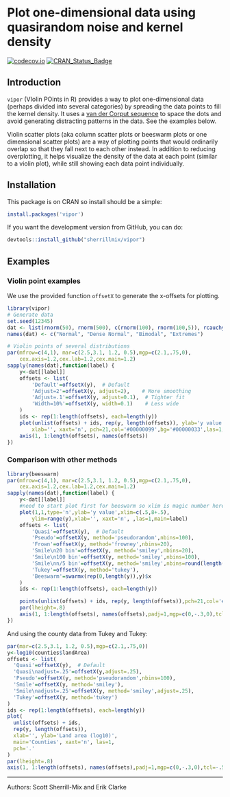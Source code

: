 # Plot one-dimensional data using quasirandom noise and kernel density

[![codecov.io](https://codecov.io/github/sherrillmix/vipor/coverage.svg?branch=master)](https://codecov.io/github/sherrillmix/vipor?branch=master)
[![CRAN_Status_Badge](http://www.r-pkg.org/badges/version/vipor)](https://cran.r-project.org/package=vipor)

## Introduction

`vipor` (VIolin POints in R) provides a way to plot one-dimensional data (perhaps divided into several categories) by spreading the data points to fill the kernel density. It uses a [van der Corput sequence](http://en.wikipedia.org/wiki/Van_der_Corput_sequence) to space the dots and avoid generating distracting patterns in the data. See the examples below.

Violin scatter plots (aka column scatter plots or beeswarm plots or one dimensional scatter plots) are a way of plotting points that would ordinarily overlap so that they fall next to each other instead. In addition to reducing overplotting, it helps visualize the density of the data at each point (similar to a violin plot), while still showing each data point individually.

## Installation
This package is on CRAN so install should be a simple:
```r
install.packages('vipor')
```

If you want the development version from GitHub, you can do:

```r
devtools::install_github("sherrillmix/vipor")
```

## Examples

### Violin point examples

We use the provided function `offsetX` to generate the x-offsets for plotting.
```r
library(vipor)
# Generate data
set.seed(12345)
dat <- list(rnorm(50), rnorm(500), c(rnorm(100), rnorm(100,5)), rcauchy(100))
names(dat) <- c("Normal", "Dense Normal", "Bimodal", "Extremes")

# Violin points of several distributions
par(mfrow=c(4,1), mar=c(2.5,3.1, 1.2, 0.5),mgp=c(2.1,.75,0),
	cex.axis=1.2,cex.lab=1.2,cex.main=1.2)
sapply(names(dat),function(label) {
	y<-dat[[label]]
	offsets <- list(
		'Default'=offsetX(y),  # Default
		'Adjust=2'=offsetX(y, adjust=2),    # More smoothing
		'Adjust=.1'=offsetX(y, adjust=0.1),  # Tighter fit
		'Width=10%'=offsetX(y, width=0.1)    # Less wide
	)  
	ids <- rep(1:length(offsets), each=length(y))
	plot(unlist(offsets) + ids, rep(y, length(offsets)), ylab='y value',
		xlab='', xaxt='n', pch=21,col='#00000099',bg='#00000033',las=1,main=label)
	axis(1, 1:length(offsets), names(offsets))
})
```


### Comparison with other methods
```r
library(beeswarm)
par(mfrow=c(4,1), mar=c(2.5,3.1, 1.2, 0.5),mgp=c(2.1,.75,0),
	cex.axis=1.2,cex.lab=1.2,cex.main=1.2)
sapply(names(dat),function(label) {
	y<-dat[[label]]
	#need to start plot first for beeswarm so xlim is magic number here
	plot(1,1,type='n',ylab='y value',xlim=c(.5,8+.5),
		ylim=range(y),xlab='', xaxt='n', ,las=1,main=label)
	offsets <- list(
		'Quasi'=offsetX(y),  # Default
		'Pseudo'=offsetX(y, method='pseudorandom',nbins=100),
		'Frown'=offsetX(y, method='frowney',nbins=20),
		'Smile\n20 bin'=offsetX(y, method='smiley',nbins=20),
		'Smile\n100 bin'=offsetX(y, method='smiley',nbins=100),
		'Smile\nn/5 bin'=offsetX(y, method='smiley',nbins=round(length(y)/5)),
		'Tukey'=offsetX(y, method='tukey'),
		'Beeswarm'=swarmx(rep(0,length(y)),y)$x
	)
	ids <- rep(1:length(offsets), each=length(y))

	points(unlist(offsets) + ids, rep(y, length(offsets)),pch=21,col='#00000099',bg='#00000033')
	par(lheight=.8)
	axis(1, 1:length(offsets), names(offsets),padj=1,mgp=c(0,-.3,0),tcl=-.5)
})
```

And using the county data from Tukey and Tukey:
```r
par(mar=c(2.5,3.1, 1.2, 0.5),mgp=c(2.1,.75,0))
y<-log10(counties$landArea)
offsets <- list(
  'Quasi'=offsetX(y),  # Default
  'Quasi\nadjust=.25'=offsetX(y,adjust=.25),
  'Pseudo'=offsetX(y, method='pseudorandom',nbins=100),
  'Smile'=offsetX(y, method='smiley'),
  'Smile\nadjust=.25'=offsetX(y, method='smiley',adjust=.25),
  'Tukey'=offsetX(y, method='tukey')
)
ids <- rep(1:length(offsets), each=length(y))
plot(
  unlist(offsets) + ids,
  rep(y, length(offsets)),
  xlab='', ylab='Land area (log10)',
  main='Counties', xaxt='n', las=1,
  pch='.'
)
par(lheight=.8)
axis(1, 1:length(offsets), names(offsets),padj=1,mgp=c(0,-.3,0),tcl=-.5)
```

------
Authors: Scott Sherrill-Mix and Erik Clarke

